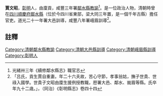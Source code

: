 {{明清人物信息框
| 姓名 =賈文昭
| 最高職務 = [[四川|四川]][[鄰水縣|鄰水縣]][[教諭|教諭]]
| 國家 = 大清
| 籍貫 = [[彰明|彰明]]
| 字號 =
| 出生日期 = ？年？月？日
| 逝世日期 = ？年？月？日
| 墓葬 = 
| 配偶 =  
| 親屬 = 曾祖、祖賈自重、父賈世貴，母
| 出身 = 廩生援例授教職
| 著作 =  
*
}}
'''賈文昭'''{{BD|？年||？年||}}，[[彰明|彰明]]人，由廩貢，咸豐三年署[[鄰水縣|鄰水縣]][[教諭|教諭]]<ref>光緒卅三年《續修鄰水縣志》職官志</ref>。是一位政治人物，清朝時曾在[[四川|四川]][[順慶府|順慶府]][[鄰水縣|鄰水縣]]（位於今四川省東部，梁大同三年置，是一個千年古縣）擔任官吏。道光二十一年署大邑訓導，咸豐八年署峨眉訓導<ref>「吕氏，貢生賈自重妻。年二十六夫故，苦心守節，孝事翁姑，撫子世貴、世祿入國學。世貴子文昭由廩生援例授教職，厯署大邑、鄰水、峩眉等縣。氏卒年九十二歳。」，（同治）《彰明縣志》卷四十四</ref>。
==註釋==
{{reflist}}
{{清朝人物小作品}}
[[Category:清朝鄰水縣教諭|Category:清朝鄰水縣教諭]]
[[Category:清朝大邑縣訓導|Category:清朝大邑縣訓導]]
[[Category:清朝峨眉縣訓導|Category:清朝峨眉縣訓導]]
[[Category:彰明人|Category:彰明人]]